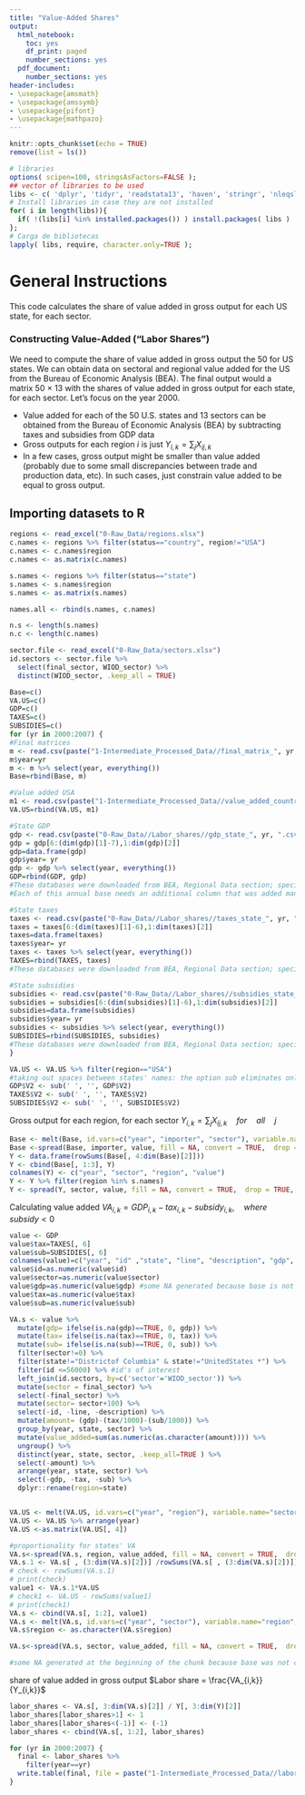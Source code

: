 ```yaml
---
title: "Value-Added Shares"
output:
  html_notebook:
    toc: yes
    df_print: paged
    number_sections: yes    
  pdf_document:
    number_sections: yes
header-includes:
- \usepackage{amsmath}
- \usepackage{amssymb}
- \usepackage{pifont}
- \usepackage{mathpazo}
---
```



```r
knitr::opts_chunk$set(echo = TRUE)
remove(list = ls())
```

```r
# libraries
options( scipen=100, stringsAsFactors=FALSE );
## vector of libraries to be used
libs <- c( 'dplyr', 'tidyr', 'readstata13', 'haven', 'stringr', 'nleqslv', 'gdata', 'Statamarkdown', 'readxl', 'reshape2');
# Install libraries in case they are not installed
for( i in length(libs)){
  if( !(libs[i] %in% installed.packages()) ) install.packages( libs )
};
# Carga de bibliotecas
lapply( libs, require, character.only=TRUE );
```

# General Instructions

This code calculates the share of value added in gross output for each US state, for each sector.

### Constructing Value-Added ("Labor Shares")

We need to compute the share of value added in gross output the 50 for US states.  We can obtain data on sectoral and regional value added for the US from the Bureau of Economic Analysis (BEA). The final output would a matrix 50 $\times$ 13 with the shares of value added in gross output for each state, for each sector. Let's focus on the year 2000.

- Value added for each of the 50 U.S. states and 13 sectors can be obtained from the Bureau of Economic Analysis (BEA) by subtracting taxes and subsidies from GDP data 
- Gross outputs for each region $i$ is just $Y_{i,k}= \sum_j X_{ij,k}$ 
- In a few cases, gross output might be smaller than value added (probably due to some small discrepancies between trade and production data, etc). In such cases, just constrain value added to be equal to gross output. 


## Importing datasets to R
```r

regions <- read_excel("0-Raw_Data/regions.xlsx")
c.names <- regions %>% filter(status=="country", region!="USA")
c.names <- c.names$region
c.names <- as.matrix(c.names)

s.names <- regions %>% filter(status=="state") 
s.names <- s.names$region
s.names <- as.matrix(s.names)

names.all <- rbind(s.names, c.names)

n.s <- length(s.names)
n.c <- length(c.names)

sector.file <- read_excel("0-Raw_Data/sectors.xlsx")
id.sectors <- sector.file %>% 
  select(final_sector, WIOD_sector) %>%
  distinct(WIOD_sector, .keep_all = TRUE)

Base=c()
VA.US=c()
GDP=c()
TAXES=c()
SUBSIDIES=c()
for (yr in 2000:2007) {
#Final matrices
m <- read.csv(paste("1-Intermediate_Processed_Data//final_matrix_", yr, ".csv", sep=""), header = TRUE, sep = ",", dec = ".")
m$year=yr
m <- m %>% select(year, everything())
Base=rbind(Base, m)

#Value added USA
m1 <- read.csv(paste("1-Intermediate_Processed_Data//value_added_countries", yr, ".csv", sep=""), header = TRUE, sep = ",", dec = ".")
VA.US=rbind(VA.US, m1)

#State GDP
gdp <- read.csv(paste("0-Raw_Data//Labor_shares//gdp_state_", yr, ".csv", sep=""), header = FALSE, sep = ",", dec = ".")
gdp = gdp[6:(dim(gdp)[1]-7),1:dim(gdp)[2]]
gdp=data.frame(gdp)
gdp$year= yr
gdp <- gdp %>% select(year, everything())
GDP=rbind(GDP, gdp)  
#These databases were downloaded from BEA, Regional Data section; specifically, the base is named SAGDP2. After choosing this information, select the NAICS option, All areas, All statistics in table, and each year from 2000 to 2007, separately (to download the next year just go to the previous time section window and change the selected year). Download each base in a csv file.
#Each of this annual base needs an additional column that was added manually in excel. The column's name is "code" and contains the sectors' code in expanded form (1-24). If the base needs to be downloaded again in the future all that has to be done to the new one is copy and paste this "code" column (as it is) to the new base.

#State taxes
taxes <- read.csv(paste("0-Raw_Data//Labor_shares//taxes_state_", yr, ".csv", sep=""), header = FALSE, sep = ",", dec = ".")
taxes = taxes[6:(dim(taxes)[1]-6),1:dim(taxes)[2]]
taxes=data.frame(taxes)
taxes$year= yr
taxes <- taxes %>% select(year, everything())
TAXES=rbind(TAXES, taxes)  
#These databases were downloaded from BEA, Regional Data section; specifically, the base is named SAGDP6. After choosing this information, select the NAICS option, All areas, All statistics in table, and each year from 2000 to 2007, separately (to download the next year just go to the previous time section window and change the selected year). Download each base in a csv file.

#State subsidies
subsidies <- read.csv(paste("0-Raw_Data//Labor_shares//subsidies_state_", yr, ".csv", sep=""), header = FALSE, sep = ",", dec = ".")
subsidies = subsidies[6:(dim(subsidies)[1]-6),1:dim(subsidies)[2]]
subsidies=data.frame(subsidies)
subsidies$year= yr
subsidies <- subsidies %>% select(year, everything())
SUBSIDIES=rbind(SUBSIDIES, subsidies)  
#These databases were downloaded from BEA, Regional Data section; specifically, the base is named SAGDP5. After choosing this information, select the NAICS option, All areas, All statistics in table, and each year from 2000 to 2007, separately (to download the next year just go to the previous time section window and change the selected year). Download each base in a csv file.
}

VA.US <- VA.US %>% filter(region=="USA")
#taking out spaces between states' names: the option sub eliminates only the first space it finds 
GDP$V2 <- sub(' ', '', GDP$V2)
TAXES$V2 <- sub(' ', '', TAXES$V2)
SUBSIDIES$V2 <- sub(' ', '', SUBSIDIES$V2)

```


Gross output for each region, for each sector
$Y_{i,k}= \sum_j X_{ij,k} \quad for \quad all \quad j$
```r
Base <- melt(Base, id.vars=c("year", "importer", "sector"), variable.name="exporter", value.name = "value")
Base <-spread(Base, importer, value, fill = NA, convert = TRUE,  drop = TRUE, sep = NULL)
Y <- data.frame(rowSums(Base[, 4:dim(Base)[2]]))
Y <- cbind(Base[, 1:3], Y)
colnames(Y) <- c("year", "sector", "region", "value")
Y <- Y %>% filter(region %in% s.names)
Y <- spread(Y, sector, value, fill = NA, convert = TRUE,  drop = TRUE, sep = NULL)

```


Calculating value added
$VA_{i,k}=GDP_{i,k}-tax_{i,k}-subsidy_{i,k}, \quad where \quad subsidy<0$
```r
value <- GDP
value$tax=TAXES[, 6]
value$sub=SUBSIDIES[, 6]
colnames(value)=c("year", "id" ,"state", "line", "description", "gdp", "sector", "tax", "sub")
value$id=as.numeric(value$id)
value$sector=as.numeric(value$sector)
value$gdp=as.numeric(value$gdp) #some NA generated because base is not clean yet (cleaned in next steps)
value$tax=as.numeric(value$tax)
value$sub=as.numeric(value$sub)

VA.s <- value %>%
  mutate(gdp= ifelse(is.na(gdp)==TRUE, 0, gdp)) %>%
  mutate(tax= ifelse(is.na(tax)==TRUE, 0, tax)) %>%
  mutate(sub= ifelse(is.na(sub)==TRUE, 0, sub)) %>%
  filter(sector!=0) %>%
  filter(state!="Districtof Columbia" & state!="UnitedStates *") %>%
  filter(id <=56000) %>% #id's of interest
  left_join(id.sectors, by=c('sector'='WIOD_sector')) %>%
  mutate(sector = final_sector) %>%
  select(-final_sector) %>%
  mutate(sector= sector+100) %>%
  select(-id, -line, -description) %>%
  mutate(amount= (gdp)-(tax/1000)-(sub/1000)) %>%
  group_by(year, state, sector) %>%
  mutate(value_added=sum(as.numeric(as.character(amount)))) %>%
  ungroup() %>%
  distinct(year, state, sector, .keep_all=TRUE ) %>%
  select(-amount) %>%
  arrange(year, state, sector) %>%
  select(-gdp, -tax, -sub) %>%
  dplyr::rename(region=state)


VA.US <- melt(VA.US, id.vars=c("year", "region"), variable.name="sector", value.name = "value")
VA.US <- VA.US %>% arrange(year)
VA.US <-as.matrix(VA.US[, 4])

#proportionality for states' VA
VA.s<-spread(VA.s, region, value_added, fill = NA, convert = TRUE,  drop = TRUE, sep = NULL)
VA.s.1 <- VA.s[ , (3:dim(VA.s)[2])] /rowSums(VA.s[ , (3:dim(VA.s)[2])])
# check <- rowSums(VA.s.1)
# print(check)
value1 <- VA.s.1*VA.US
# check1 <- VA.US - rowSums(value1)
# print(check1)
VA.s <- cbind(VA.s[, 1:2], value1)
VA.s <- melt(VA.s, id.vars=c("year", "sector"), variable.name="region", value.name = "value_added")
VA.s$region <- as.character(VA.s$region)

VA.s<-spread(VA.s, sector, value_added, fill = NA, convert = TRUE,  drop = TRUE, sep = NULL)

#some NA generated at the beginning of the chunk because base was not clean yet
```

share of value added in gross output
$Labor share = \frac{VA_{i,k}}{Y_{i,k}}$
```r
labor_shares <- VA.s[, 3:dim(VA.s)[2]] / Y[, 3:dim(Y)[2]]
labor_shares[labor_shares>1] <- 1
labor_shares[labor_shares<(-1)] <- (-1)
labor_shares <- cbind(VA.s[, 1:2], labor_shares)

for (yr in 2000:2007) {
  final <- labor_shares %>%
    filter(year==yr)
  write.table(final, file = paste("1-Intermediate_Processed_Data//labor_shares_states", yr, ".csv", sep=""), sep = ",", row.names = FALSE)
}


```
